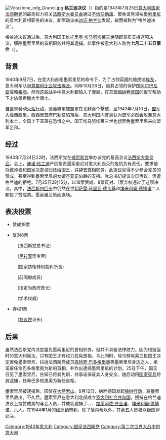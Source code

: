 {{unreferenced|time=2016-12-09T16:14:53+00:00}}
[[File:Votazione_odg_Grandi.jpg|thumb]]
'''格兰迪决议'''（{{lang-it|ordine del giorno Grandi}}）指的是1943年7月25日[[意大利|意大利]][[国家法西斯党|国家法西斯党]]的最高权力机关[[法西斯大委员会|法西斯大委员会]]通过[[不信任動議|不信任動議]]、罢免该党领袖[[墨索里尼|墨索里尼]]的意大利首相职务的决议。此项动议由[[迪诺·格兰迪|迪诺·格兰迪]]发起，故而被称为“格兰迪决议”。

格兰迪决议通过后，意大利国王[[维托里奥·埃马努埃莱三世|维托里奥·埃马努埃莱三世]]随即宣布支持这项决议，解除墨索里尼的首相职务并将其逮捕。此事件被意大利人称为'''七月二十五日事件'''（{{lang-it|25 luglio}}）。

==背景==
1940年9月7日，在意大利首相墨索里尼的命令下，为了占领英國的殖民地[[埃及|埃及]]，意大利军队自[[意屬利比亚|意屬利比亚]][[義大利入侵埃及|攻击埃及]]。同年10月28日，自其占领的保护国[[阿尔巴尼亚|阿尔巴尼亚]]侵略[[希腊|希腊]]。然而这些战争中意大利都陷入了僵局，在其盟國[[纳粹德国|纳粹德国]]的援军帮助下才佔領希臘大半領土。

自盟軍發动[[火炬行动|火炬行动]]，德義聯軍被盟軍在北非逐个擊破，至1943年7月10日，[[盟军入侵西西里|盟军入侵西西里]]。[[西西里|西西里]]首府[[巴勒莫|巴勒莫]]陷落后，意大利国内普遍认为盟军必然会攻至意大利本土，全国上下笼罩在恐惧之中。国王埃马努埃莱三世也想罢免墨索里尼来向盟军乞和。

==经过==
1943年7月24日22时，法西斯党在[[威尼斯宫|威尼斯宫]]举办该党的最高会议[[法西斯大委员会|法西斯大委员会]]。会上，[[迪诺·格兰迪|迪诺·格兰迪]]严厉指责墨索里尼对意大利毁灭的危机负有责任，要求他将统帅权和国家决定权归还给国王，并辞去首相职务。此提议获得不少参会党员的赞成，甚至得到墨索里尼的女婿[[齐亚诺|齐亚诺]]伯爵的支持。党总书记{{link-en|卡洛·斯科尔扎|Carlo Scorza}}提议次日再议，但遭格兰迪的拒绝。7月25日2时15分，以19票赞成、8票反对、1票弃权通过了这项决议。其中，[[法西斯四巨头|法西斯四巨头]]中仍然在世[[切萨雷·马里亚·德韦基|切萨雷·马里亚·德韦基]]和[[埃米利奥·德博诺|埃米利奥·德博诺]]二人都投了赞成票。墨索里尼愤而退场。

==表决投票==
*赞成19票
{{col|
:[[切萨雷·马里亚·德韦基|切萨雷·马里亚·德韦基]](终身委员)
:[[埃米利奥·德博诺|埃米利奥·德博诺]](终身委员)
:{{link-it|翁贝托·阿尔比尼|Umberto Albini (politico)}}(法西斯党副书记)
:[[迪诺·格兰迪|迪诺·格兰迪]]（[[众议院_(意大利)|众议院]]议长、工业及农业法西斯组合总联合会会长）
:{{link-en|图利奥·恰内蒂|Tullio Cianetti}}(内政大臣、法西斯共同体总联合会会长)
:{{link-it|阿尔弗雷多·德马尔西科|Alfredo De Marsico}}(法务大臣)
:[[加莱阿佐·齐亚诺|加莱阿佐·齐亚诺]](外务大臣)
:{{link-en|朱塞佩·博塔伊|Giuseppe Bottai}}(教育大臣)
:{{link-it|卡洛·帕雷斯基|Carlo Pareschi}}(农业大臣)
:{{link-en|埃德蒙多·罗索尼|Edmondo Rossoni}}(负责农业的[[不管部长|不管部长]])
|
:{{link-en|路易吉·费尔代佐尼|Luigi Federzoni}}(皇家学院会长)
:{{link-en|阿尔贝托·德斯特凡尼|Alberto De Stefani}}(意大利产业总联盟会长)
:{{link-it|卢恰诺·戈塔尔迪|Luciano Gottardi}}（矿业法西斯联合会长）
:{{link-it|安尼奥·比尼亚尔迪|Annio Bignardi}}（农业法西斯联合会长）
:{{link-en|迪诺·阿尔菲耶里|Dino Alfieri}}(驻德国大使)
:{{link-en|阿尔贝托·德斯特凡尼|Alberto De Stefani}}(前内阁成员)
:{{link-en|朱塞佩·巴斯蒂亚尼|Giuseppe Bastianini}}(被指定为政府首长)
:{{link-en|贾科莫·阿切尔博|Giacomo Acerbo}}(学术权威)
:{{link-en|乔瓦尼·马里内利|Giovanni Marinelli}}
}}

*反对8票
:{{link-en|卡洛·斯科尔扎|Carlo Scorza}}(法西斯党总书记)
:{{link-en|恩佐·加尔比亚蒂|Enzo Galbiati}}([[黑衫军|黑衫军]]司令官)
:{{link-en|安东尼诺·特林加利·卡萨诺瓦|Antonino Tringali-Casanova}}(国家防衛特別裁判所長)
:{{link-en|罗伯托·法里纳奇|Roberto Farinacci}}(前阁僚成员)
:{{link-it|埃托里·弗拉塔利|Ettore Frattari}}(指定为政府首长)
:{{link-en|卡洛·阿尔贝托·比吉尼|Carlo Alberto Biggini}}(学术权威)
:{{link-en|圭多·布法里尼·圭迪|Guido Buffarini Guidi}}
:{{link-it|加埃塔诺·波尔韦雷利|Gaetano Polverelli}}

*弃权1票
:{{link-en|贾科莫·苏阿尔多|Giacomo Suardo}}([[参议院_(意大利)|参议院]]议长)

==后果==
虽然法西斯党内决定罢免墨索里尼的首相职务，但并不具备法律效力，因为根据当时的意大利宪法，只有国王才有权力任免首相。与此同时，埃马努埃莱三世国王决定罢免墨索里尼，拉拢法西斯党成员[[佩特罗·巴多格里奥|佩特罗·巴多格里奥]]等墨索里尼身边之人，承诺要任命巴多格里奥为新的首相，并作出逮捕墨索里尼的计划。25日下午，国王召见了墨索里尼，告知已将其免职，并承诺保证其人身安全。随后动用[[卡宾枪骑兵|国家宪兵]]将其逮捕，任命巴多格里奥为新任首相。

墨索里尼被逮捕后，囚禁在[[大萨索山|大萨索山]]。9月12日，纳粹德国发起[[橡树行动|橡树行动]]，将墨索里尼救出。不久后，墨索里尼在意大利北部成立[[意大利社会共和国|意大利社会共和国]]，搜捕在格兰迪决议上投赞成票的与会人员，并成功逮捕了{{link-en|乔瓦尼·马里内利|Giovanni Marinelli}}、{{link-it|卡洛·帕雷斯基|Carlo Pareschi}}、{{link-it|卢恰诺·戈塔尔迪|Luciano Gottardi}}、[[加莱阿佐·齐亚诺|加莱阿佐·齐亚诺]]、[[埃米利奥·德博诺|埃米利奥·德博诺]]、{{link-en|图利奥·恰内蒂|Tullio Cianetti}}六人。在1944年1月的[[维罗纳审判|维罗纳审判]]，除了恰内蒂以外，其余五人皆被以叛国罪处决。

[[Category:1943年意大利|Category:1943年意大利]]
[[Category:国家法西斯党|Category:国家法西斯党]]
[[Category:第二次世界大战中的意大利|Category:第二次世界大战中的意大利]]